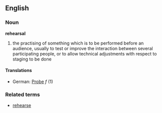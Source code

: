 ==English==
===Noun===
'''rehearsal'''
# the practising of something which is to be performed before an audience, usually to test or improve the interaction between several participating people, or to allow technical adjustments with respect to staging to be done
====Translations====
*German: [[Probe]] ''f'' (1)
===Related terms===
*[[rehearse]]